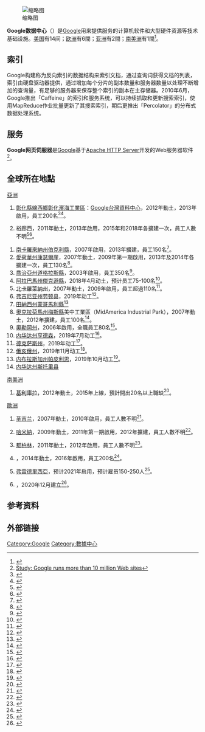 {{noteTA
|G1=IT
|G2=地名
|G3=US
}}
[[File:Googles_First_Server.jpg|缩略图]]

'''Google数据中心'''（{{lang-en|'''Google Data Centers'''}}）是[[Google|Google]]用来提供服务的计算机软件和大型硬件资源等技术基础设施。[[美国|美国]]有14间；[[欧洲|欧洲]]有6間；[[亚洲|亚洲]]有2間；[[南美洲|南美洲]]有1間<ref name="google">{{cite web|url=https://www.google.com/about/datacenters/locations/index.html|title=Google data centers, locations|publisher=Google|accessdate=2021-04-20|archive-date=2021-04-19|archive-url=https://web.archive.org/web/20210419221813/https://www.google.com/about/datacenters/locations/index.html|dead-url=no}}</ref>。

== 索引 ==
Google构建称为反向索引的数据结构来索引文档，通过查询词获得文档的列表，索引由硬盘驱动器提供，通过增加每个分片的副本数量和服务器数量以处理不断增加的查询量，有足够的服务器来保存整个索引的副本在主存储器。2010年6月，Google推出「Caffeine」的索引和服务系统，可以持续抓取和更新搜索索引，使用MapReduce作业批量更新了其搜索索引，期后更推出「Percolator」的分布式数据处理系统。

== 服务 ==
'''Google网页伺服器'''是[[Google|Google]]基于[[Apache_HTTP_Server|Apache HTTP Server]]开发的Web服务器软件<ref>[http://news.cnet.com/8301-1001_3-10079685-92.html Study: Google runs more than 10 million Web sites]</ref>。

== 全球所在地點 ==

;[[亞洲|亞洲]]
# {{ROC-TW}}[[彰化縣|彰化縣]][[線西鄉|線西鄉]][[彰化濱海工業區|彰化濱海工業區]]：[[Google台灣資料中心|Google台灣資料中心]]，2012年動土，2013年啟用，員工200名<ref>{{cite web|url=http://www.ithome.com.tw/node/84428|title=Google亞洲最大機房，Google臺灣資料中心啟用|work=iThome|date=2013-12-23|accessdate=2017-06-01|archive-date=2019-04-20|archive-url=https://web.archive.org/web/20190420032946/https://www.ithome.com.tw/node/84428|dead-url=no}}</ref><ref>{{cite news|author1=蘇文彬|title=Google宣佈在台灣、香港、新加坡建置亞洲資料中心|url=http://www.ithome.com.tw/node/69945|accessdate=2017-09-21|publisher=iThome|date=2011-09-28|archive-date=2019-04-20|archive-url=https://web.archive.org/web/20190420032933/https://www.ithome.com.tw/node/69945|dead-url=no}}</ref>。
# {{SIN}}裕廊西，2011年動土，2013年啟用，2015年和2018年各擴建一次，員工人數不明<ref>{{cite web|url=http://www.chinatimes.com/realtimenews/20131211004568-260410|title=谷歌台灣資料中心 投資達6億美元|work=中時電子報|date=2013-12-11|accessdate=2017-06-01|archive-date=2018-10-08|archive-url=https://web.archive.org/web/20181008010912/http://www.chinatimes.com/realtimenews/20131211004568-260410|dead-url=no}}</ref><ref>{{cite web|url=https://www.ithome.com.tw/news/124920|title=Google在新加坡打造第三座資料中心，採用機器學習降低耗能|work=iThome電腦周刊|date=2018-08-02|accessdate=2019-01-23|archive-date=2020-09-26|archive-url=https://web.archive.org/web/20200926091612/https://www.ithome.com.tw/news/124920|dead-url=no}}</ref>。

;{{USA}}
# [[南卡羅來納州|南卡羅來納州]][[伯克利縣_(南卡羅來納州)|伯克利縣]]，2007年啟用，2013年擴建，員工150名<ref>{{cite web |title=Berkeley County, South Carolina – Data Centers |url=https://www.google.com/about/datacenters/locations/berkeley-county/ |website=Google |access-date=2021-04-19 |archive-date=2021-03-09 |archive-url=https://web.archive.org/web/20210309040832/https://www.google.com/about/datacenters/locations/berkeley-county/ |dead-url=no }}</ref>。
# [[愛荷華州|愛荷華州]][[康瑟尔布拉夫斯_(艾奥瓦州)|康瑟爾崖]]，2007年動土，2009年第一期啟用，2013年及2014年各擴建一次，員工130名<ref>{{cite web |title=Council Bluffs, Iowa – Data Centers |url=https://www.google.com/about/datacenters/locations/council-bluffs/ |website=Google |access-date=2021-04-19 |archive-date=2021-04-22 |archive-url=https://web.archive.org/web/20210422015022/https://www.google.com/about/datacenters/locations/council-bluffs/ |dead-url=no }}</ref>。
# [[喬治亞州|喬治亞州]][[道格拉斯縣_(喬治亞州)|道格拉斯縣]]，2003年啟用，員工350名<ref>{{cite web |title=Douglas County, Georgia – Data Centers |url=https://www.google.com/about/datacenters/locations/douglas-county/ |website=Google |access-date=2021-04-19 |archive-date=2021-05-07 |archive-url=https://web.archive.org/web/20210507192119/https://www.google.com/about/datacenters/locations/douglas-county/ |dead-url=no }}</ref>。
# [[阿拉巴馬州|阿拉巴馬州]][[傑克遜縣_(阿拉巴馬州)|傑克遜縣]]，2018年4月动土，预计员工75-100名<ref>{{cite web |title=Jackson County, Alabama – Data Centers |url=https://www.google.com/about/datacenters/locations/jackson-county/ |website=Google |access-date=2021-04-19 |archive-date=2021-03-08 |archive-url=https://web.archive.org/web/20210308064857/https://www.google.com/about/datacenters/locations/jackson-county/ |dead-url=no }}</ref>。
# [[北卡羅萊納州|北卡羅萊納州]]{{le|勒努瓦|Lenoir,_North_Carolina}}，2007年動土，2009年啟用，員工超過110名<ref>{{cite web |title=Lenoir, North Carolina – Data Centers |url=https://www.google.com/about/datacenters/locations/lenoir/ |website=Google |access-date=2021-04-19 |archive-date=2021-05-05 |archive-url=https://web.archive.org/web/20210505193100/https://www.google.com/about/datacenters/locations/lenoir/ |dead-url=no }}</ref>。
# [[弗吉尼亚州|弗吉尼亚州]][[劳顿县|劳顿县]]，2019年动工<ref>{{cite web |title=Loudoun County, Virginia – Data Centers |url=https://www.google.com/about/datacenters/locations/loudoun-county/ |website=Google |access-date=2021-04-19 |archive-date=2021-06-07 |archive-url=https://web.archive.org/web/20210607151842/https://www.google.com/about/datacenters/locations/loudoun-county/ |dead-url=no }}</ref>。
# [[田納西州|田納西州]][[蒙哥馬利縣_(田納西州)|蒙哥馬利縣]]<ref>{{cite web |title=Montgomery County, Tennessee – Data Centers |url=https://www.google.com/about/datacenters/locations/montgomery-county/ |website=Google |access-date=2021-04-19 |archive-date=2021-03-08 |archive-url=https://web.archive.org/web/20210308065002/https://www.google.com/about/datacenters/locations/montgomery-county/ |dead-url=no }}</ref>
# [[奧克拉荷馬州|奧克拉荷馬州]][[梅斯縣_(奧克拉荷馬州)|梅斯縣]]美中工業區（MidAmerica Industrial Park），2007年動土，2012年擴建，員工100名<ref>{{cite web |title=Mayes County, Oklahoma – Data Centers |url=https://www.google.com/about/datacenters/locations/mayes-county/ |website=Google |access-date=2021-04-19 |archive-date=2021-03-08 |archive-url=https://web.archive.org/web/20210308064938/https://www.google.com/about/datacenters/locations/mayes-county/ |dead-url=no }}</ref>。
# [[奧勒岡州|奧勒岡州]]{{le|达尔斯|The_Dalles,_Oregon}}，2006年啟用，全職員工80名<ref>{{cite web |title=The Dalles, Oregon – Data Centers |url=https://www.google.com/about/datacenters/locations/the-dalles/ |website=Google |access-date=2021-04-19 |archive-date=2021-03-08 |archive-url=https://web.archive.org/web/20210308064818/https://www.google.com/about/datacenters/locations/the-dalles/ |dead-url=no }}</ref>。
# [[内华达州|内华达州]][[亨德森|亨德森]]，2019年7月动工<ref>{{cite web |title=Henderson, Nevada – Data Centers |url=https://www.google.com/about/datacenters/locations/henderson/ |website=Google |access-date=2021-04-19 |archive-date=2021-03-08 |archive-url=https://web.archive.org/web/20210308064843/https://www.google.com/about/datacenters/locations/henderson/ |dead-url=no }}</ref>。
# [[德克萨斯州|德克萨斯州]]{{le|中洛锡安_(德克萨斯州)|Midlothian,_Texas|中洛锡安}}，2019年动工<ref>{{cite web |title=Midlothian, Texas – Data Centers |url=https://www.google.com/about/datacenters/locations/midlothian/ |website=Google |access-date=2021-04-19 |archive-date=2021-03-08 |archive-url=https://web.archive.org/web/20210308064950/https://www.google.com/about/datacenters/locations/midlothian/ |dead-url=no }}</ref>。
# [[俄亥俄州|俄亥俄州]]{{le|新奥尔巴尼 (俄亥俄州)|New_Albany,_Ohio|新奥尔巴尼}}，2019年11月动工<ref>{{cite web |title=New Albany, Ohio – Data Centers |url=https://www.google.com/about/datacenters/locations/new-albany/ |website=Google |access-date=2021-04-19 |archive-date=2021-05-14 |archive-url=https://web.archive.org/web/20210514145520/https://www.google.com/about/datacenters/locations/new-albany/ |dead-url=no }}</ref>。
# [[内布拉斯加州|内布拉斯加州]][[帕皮利恩|帕皮利恩]]，2019年10月动工<ref>{{cite web |title=Papillion, Nebraska – Data Centers |url=https://www.google.com/about/datacenters/locations/papillion/ |website=Google |access-date=2021-04-19 |archive-date=2021-03-08 |archive-url=https://web.archive.org/web/20210308065032/https://www.google.com/about/datacenters/locations/papillion/ |dead-url=no }}</ref>。
#[[内华达州|内华达州]][[斯托里县|斯托里县]]

;[[南美洲|南美洲]]
# {{CHI}}[[基利庫拉|基利庫拉]]，2012年動土，2015年上線，預計開出20名以上職缺<ref>{{cite web |title=Quilicura, Chile – Data Centers |url=https://www.google.com/about/datacenters/locations/quilicura/ |website=Google |access-date=2021-04-19 |archive-date=2021-03-08 |archive-url=https://web.archive.org/web/20210308065043/https://www.google.com/about/datacenters/locations/quilicura/ |dead-url=no }}</ref>。

;[[歐洲|歐洲]]
# {{BEL}}[[圣吉兰|圣吉兰]]，2007年動土，2010年啟用，員工人數不明<ref>{{cite web |title=St. Ghislain, Belgium – Data Centers |url=https://www.google.com/about/datacenters/locations/st-ghislain/ |website=Google |access-date=2021-04-19 |archive-date=2021-03-08 |archive-url=https://web.archive.org/web/20210308065136/https://www.google.com/about/datacenters/locations/st-ghislain/ |dead-url=no }}</ref>。
# {{FIN}}[[哈米納|哈米納]]，2009年動土，2011年第一期啟用，2012年擴建，員工人數不明<ref>{{cite web |title=Hamina, Finland – Data Centers |url=https://www.google.com/about/datacenters/locations/hamina/ |website=Google |access-date=2021-04-19 |archive-date=2021-04-12 |archive-url=https://web.archive.org/web/20210412114116/https://www.google.com/about/datacenters/locations/hamina/ |dead-url=no }}</ref>。
# {{IRL}}[[都柏林|都柏林]]，2011年動土，2012年啟用，員工人數不明<ref>{{cite web |title=Dublin, Ireland – Data Centers |url=https://www.google.com/about/datacenters/locations/dublin/ |website=Google |access-date=2021-04-19 |archive-date=2021-03-08 |archive-url=https://web.archive.org/web/20210308065055/https://www.google.com/about/datacenters/locations/dublin/ |dead-url=no }}</ref>。
# {{NET}}{{link-nl|埃姆斯哈文|Eemshaven}}，2014年動土，2016年啟用，員工200名<ref>{{cite web |title=Eemshaven, Netherlands – Data Centers |url=https://www.google.com/about/datacenters/locations/eemshaven/ |website=Google |access-date=2021-04-19 |archive-date=2021-03-08 |archive-url=https://web.archive.org/web/20210308065106/https://www.google.com/about/datacenters/locations/eemshaven/ |dead-url=no }}</ref>。
# {{DNK}}[[弗雷德里西亞|弗雷德里西亞]]，预计2021年启用，预计雇员150-250人<ref>{{cite web |title=Fredericia, Denmark – Data Centers |url=https://www.google.com/about/datacenters/locations/fredericia/ |website=Google |access-date=2021-04-19 |archive-date=2021-03-08 |archive-url=https://web.archive.org/web/20210308065117/https://www.google.com/about/datacenters/locations/fredericia/ |dead-url=no }}</ref>。
# {{NET}}{{le|米登梅尔|Middenmeer}}，2020年12月建立<ref>{{cite web |title=Middenmeer, Netherlands - Data Centers |url=https://www.google.com/about/datacenters/locations/middenmeer/ |website=Google |access-date=2021-04-19 |archive-date=2022-01-25 |archive-url=https://web.archive.org/web/20220125222848/https://www.google.com/about/datacenters/locations/middenmeer/ |dead-url=no }}</ref>。

== 参考资料 ==
{{reflist|30em}}

== 外部链接 ==

{{Google公司}}

[[Category:Google|Category:Google]]
[[Category:數據中心|Category:數據中心]]